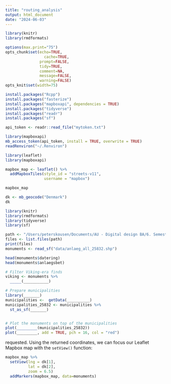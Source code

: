 ```yaml
---
title: "routing_analysis"
output: html_document
date: "2024-06-03"
---
```


```r
library(knitr)
library(rmdformats)

options(max.print="75")
opts_chunk$set(echo=TRUE,
	             cache=TRUE,
               prompt=FALSE,
               tidy=TRUE,
               comment=NA,
               message=FALSE,
               warning=FALSE)
opts_knit$set(width=75)
```

```r
install.packages("Rcpp")
install.packages("fasterize")
install.packages("mapboxapi", dependencies = TRUE)
install.packages("tidyverse")
install.packages("readr")
install.packages("sf")
```

```r
api_token <- readr::read_file("mytoken.txt")

library(mapboxapi)
mb_access_token(api_token, install = TRUE, overwrite = TRUE)
readRenviron("~/.Renviron")
```

```r
library(leaflet)
library(mapboxapi)

mapbox_map <- leaflet() %>%
  addMapboxTiles(style_id = "streets-v11",
                 username = "mapbox") 

mapbox_map

```

```r
dk <- mb_geocode("Denmark")
dk
```
```r
library(knitr)
library(rmdformats)
library(tidyverse)
library(sf)

path <- "/Users/peterskousen/Documents/AU - Digital design BA/6. Semester/Spatial Analytics/exam"
files <- list.files(path)
print(files)
monuments <- read_sf("data/anlaeg_all_25832.shp")

head(monuments$datering)
head(monuments$anlaegsbet)

# Filter Viking-era finds
viking <- monuments %>% 
  _____(___________)

# Prepare municipalities
library(_______)
municipalities <-  getData(__________)
municipalities_25832 <- municipalities %>% 
  st_as_sf(_______)


# Plot the monuments on top of the municipalities
plot(_________(municipalities_25832))
plot(_________, add = TRUE, pch = 16, col = "red")
```

requested. Using the returned coordinates, we can focus our Leaflet Mapbox map with the `setView()` function:
```r
mapbox_map %>% 
  setView(lng = dk[1],
          lat = dk[2], 
          zoom = 6.5)
  addMarkers(mapbox_map, data=monuments)
```